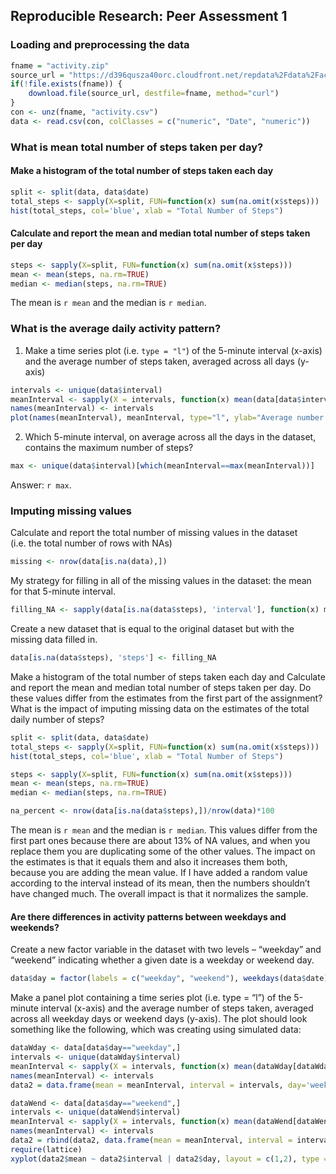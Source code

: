 ## Reproducible Research: Peer Assessment 1

### Loading and preprocessing the data

```r
fname = "activity.zip"
source_url = "https://d396qusza40orc.cloudfront.net/repdata%2Fdata%2Factivity.zip"
if(!file.exists(fname)) {
    download.file(source_url, destfile=fname, method="curl")
}
con <- unz(fname, "activity.csv")
data <- read.csv(con, colClasses = c("numeric", "Date", "numeric"))
````

### What is mean total number of steps taken per day?
#### Make a histogram of the total number of steps taken each day
```r
split <- split(data, data$date)
total_steps <- sapply(X=split, FUN=function(x) sum(na.omit(x$steps)))
hist(total_steps, col='blue', xlab = "Total Number of Steps")
````

#### Calculate and report the **mean** and **median** total number of steps taken per day
```r
steps <- sapply(X=split, FUN=function(x) sum(na.omit(x$steps)))
mean <- mean(steps, na.rm=TRUE)
median <- median(steps, na.rm=TRUE)
````
The mean is `r mean` and the median is `r median`.

### What is the average daily activity pattern?
1. Make a time series plot (i.e. `type = "l"`) of the 5-minute interval (x-axis) and the average number of steps taken, averaged across all days (y-axis)

```r
intervals <- unique(data$interval)
meanInterval <- sapply(X = intervals, function(x) mean(data[data$interval==x,'steps'], na.rm = TRUE))
names(meanInterval) <- intervals
plot(names(meanInterval), meanInterval, type="l", ylab="Average number of steps", xlab="Interval")
````

2. Which 5-minute interval, on average across all the days in the dataset, contains the maximum number of steps?
```r
max <- unique(data$interval)[which(meanInterval==max(meanInterval))]
````
Answer: `r max`.

### Imputing missing values

Calculate and report the total number of missing values in the dataset (i.e. the total number of rows with NAs)
```r
missing <- nrow(data[is.na(data),])
````

My strategy for filling in all of the missing values in the dataset: the mean for that 5-minute interval.
```r
filling_NA <- sapply(data[is.na(data$steps), 'interval'], function(x) meanInterval[which(names(meanInterval) == x)])
````

Create a new dataset that is equal to the original dataset but with the missing data filled in.
```r
data[is.na(data$steps), 'steps'] <- filling_NA
````

Make a histogram of the total number of steps taken each day and Calculate and report the mean and median total number of steps taken per day. Do these values differ from the estimates from the first part of the assignment? What is the impact of imputing missing data on the estimates of the total daily number of steps?
```r
split <- split(data, data$date)
total_steps <- sapply(X=split, FUN=function(x) sum(na.omit(x$steps)))
hist(total_steps, col='blue', xlab = "Total Number of Steps")

steps <- sapply(X=split, FUN=function(x) sum(na.omit(x$steps)))
mean <- mean(steps, na.rm=TRUE)
median <- median(steps, na.rm=TRUE)
````
```r
na_percent <- nrow(data[is.na(data$steps),])/nrow(data)*100
```
The mean is `r mean` and the median is `r median`. This values differ from the first part ones because there are about 13% of NA values, and when you replace them you are duplicating some of the other values. The impact on the estimates is that it equals them and also it increases them both, because you are adding the mean value. If I have added a random value according to the interval instead of its mean, then the numbers shouldn't have changed much. The overall impact is that it normalizes the sample.


#### Are there differences in activity patterns between weekdays and weekends?
Create a new factor variable in the dataset with two levels – “weekday” and “weekend” indicating whether a given date is a weekday or weekend day.
```r
data$day = factor(labels = c("weekday", "weekend"), weekdays(data$date) == "Sunday" | weekdays(data$date) == "Saturday")
````
Make a panel plot containing a time series plot (i.e. type = "l") of the 5-minute interval (x-axis) and the average number of steps taken, averaged across all weekday days or weekend days (y-axis). The plot should look something like the following, which was creating using simulated data:

```r
dataWday <- data[data$day=="weekday",]
intervals <- unique(dataWday$interval)
meanInterval <- sapply(X = intervals, function(x) mean(dataWday[dataWday$interval==x,'steps'], na.rm = TRUE))
names(meanInterval) <- intervals
data2 = data.frame(mean = meanInterval, interval = intervals, day='weekday')

dataWend <- data[data$day=="weekend",]
intervals <- unique(dataWend$interval)
meanInterval <- sapply(X = intervals, function(x) mean(dataWend[dataWend$interval==x,'steps'], na.rm = TRUE))
names(meanInterval) <- intervals
data2 = rbind(data2, data.frame(mean = meanInterval, interval = intervals, day='weekend'))
require(lattice)
xyplot(data2$mean ~ data2$interval | data2$day, layout = c(1,2), type = "l", ylab="Number of steps", xlab = "Interval")
````
